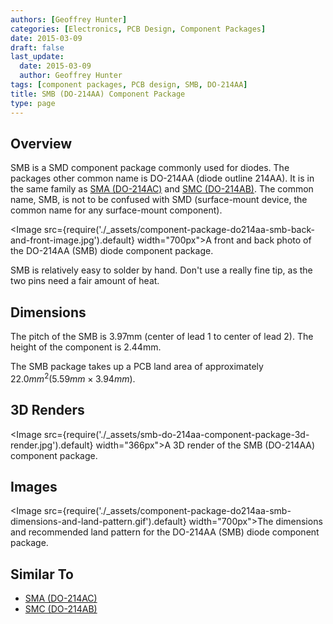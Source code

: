 ```yaml
---
authors: [Geoffrey Hunter]
categories: [Electronics, PCB Design, Component Packages]
date: 2015-03-09
draft: false
last_update:
  date: 2015-03-09
  author: Geoffrey Hunter
tags: [component packages, PCB design, SMB, DO-214AA]
title: SMB (DO-214AA) Component Package
type: page
---
```


## Overview

SMB is a SMD component package commonly used for diodes. The packages other common name is DO-214AA (diode outline 214AA). It is in the same family as [SMA (DO-214AC)](/pcb-design/component-packages/sma-do-214ac-component-package/) and [SMC (DO-214AB)](/pcb-design/component-packages/smc-do-214ab-component-package/). The common name, SMB, is not to be confused with SMD (surface-mount device, the common name for any surface-mount component).

<Image src={require('./_assets/component-package-do214aa-smb-back-and-front-image.jpg').default} width="700px">A front and back photo of the DO-214AA (SMB) diode component package.</Image>

SMB is relatively easy to solder by hand. Don't use a really fine tip, as the two pins need a fair amount of heat.

## Dimensions

The pitch of the SMB is 3.97mm (center of lead 1 to center of lead 2). The height of the component is 2.44mm.

The SMB package takes up a PCB land area of approximately $22.0mm^2 (5.59mm \times 3.94mm)$.

## 3D Renders

<Image src={require('./_assets/smb-do-214aa-component-package-3d-render.jpg').default} width="366px">A 3D render of the SMB (DO-214AA) component package.</Image>

## Images

<Image src={require('./_assets/component-package-do214aa-smb-dimensions-and-land-pattern.gif').default} width="700px">The dimensions and recommended land pattern for the DO-214AA (SMB) diode component package.</Image>

## Similar To

* [SMA (DO-214AC)](/pcb-design/component-packages/sma-do-214ac-component-package/)
* [SMC (DO-214AB)](/pcb-design/component-packages/smc-do-214ab-component-package/)